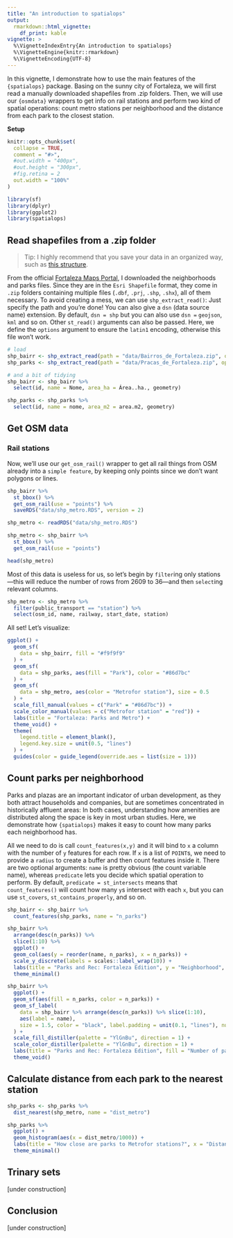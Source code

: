 ```yaml
---
title: "An introduction to spatialops"
output:   
  rmarkdown::html_vignette:
    df_print: kable
vignette: >
  %\VignetteIndexEntry{An introduction to spatialops}
  %\VignetteEngine{knitr::rmarkdown}
  %\VignetteEncoding{UTF-8}
---
```


In this vignette, I demonstrate how to use the main features of the `{spatialops}` package. Basing on the sunny city of Fortaleza, we will first read a manually downloaded shapefiles from .zip folders. Then, we will use our `{osmdata}` wrappers to get info on rail stations and perform two kind of spatial operations: count metro stations per neighborhood and the distance from each park to the closest station. 

**Setup**
```r
knitr::opts_chunk$set(
  collapse = TRUE,
  comment = "#>",
  #out.width = "400px",
  #out.height = "300px",
  #fig.retina = 2
  out.width = "100%"
)
```

```r
library(sf)
library(dplyr)
library(ggplot2)
library(spatialops)
```



## Read shapefiles from a .zip folder

> Tip: I highly recommend that you save your data in an organized way, such as [this         structure](https://martinctc.github.io/blog/rstudio-projects-and-working-directories-a-beginner's-guide/).

From the official [Fortaleza Maps Portal](https://mapas.fortaleza.ce.gov.br/), I downloaded the neighborhoods and parks files. Since they are in the `Esri Shapefile` format, they come in `.zip` folders containing multiple files (`.dbf`, `.prj`, `.shp`, `.shx`), all of them necessary. To avoid creating a mess, we can use `shp_extract_read()`: Just specify the path and you're done! You can also give a `dsn` (data source name) extension. By default, `dsn = shp` but you can also use `dsn = ` `geojson`, `kml` and so on. Other `st_read()` arguments can also be passed. Here, we define the `options` argument to ensure the `latin1` encoding, otherwise this file won't work. 

```r
# load
shp_bairr <- shp_extract_read(path = "data/Bairros_de_Fortaleza.zip", options = "ENCODING=latin1")
shp_parks <- shp_extract_read(path = "data/Pracas_de_Fortaleza.zip", options = "ENCODING=latin1")

# and a bit of tidying
shp_bairr <- shp_bairr %>% 
  select(id, name = Nome, area_ha = Área..ha., geometry)

shp_parks <- shp_parks %>% 
  select(id, name = nome, area_m2 = area.m2, geometry)
```


## Get OSM data

### Rail stations

Now, we'll use our `get_osm_rail()` wrapper to get all rail things from OSM already into a `simple feature`, by keeping only points since we don't want polygons or lines.

```r
shp_bairr %>% 
  st_bbox() %>% 
  get_osm_rail(use = "points") %>% 
  saveRDS("data/shp_metro.RDS", version = 2)
```

```r
shp_metro <- readRDS("data/shp_metro.RDS")
```

```r
shp_metro <- shp_bairr %>% 
  st_bbox() %>% 
  get_osm_rail(use = "points")

head(shp_metro)
```

Most of this data is useless for us, so let's begin by `filter`ing only stations---this will reduce the number of rows from 2609 to 36---and then `select`ing relevant columns.
```r
shp_metro <- shp_metro %>% 
  filter(public_transport == "station") %>%
  select(osm_id, name, railway, start_date, station)
```

All set! Let's visualize:
```r
ggplot() +
  geom_sf(
    data = shp_bairr, fill = "#f9f9f9"
  ) + 
  geom_sf(
    data = shp_parks, aes(fill = "Park"), color = "#86d7bc"
  ) +
  geom_sf(
    data = shp_metro, aes(color = "Metrofor station"), size = 0.5
  ) +
  scale_fill_manual(values = c("Park" = "#86d7bc")) +
  scale_color_manual(values = c("Metrofor station" = "red")) +
  labs(title = "Fortaleza: Parks and Metro") +
  theme_void() +
  theme(
    legend.title = element_blank(),
    legend.key.size = unit(0.5, "lines")
  ) +
  guides(color = guide_legend(override.aes = list(size = 1)))
```




## Count parks per neighborhood

Parks and plazas are an important indicator of urban development, as they both attract households and companies, but are sometimes concentrated in historically affluent areas: In both cases, understanding how amenities are distributed along the space is key in most urban studies. Here, we demonstrate how `{spatialops}` makes it easy to count how many parks each neighborhood has.

All we need to do is call `count_features(x,y)` and it will bind to `x` a column with the number of `y` features for each row. If `x` is a list of `POINT`s, we need to provide a `radius` to create a buffer and then count features inside it. There are two optional arguments: `name` is pretty obvious (the count variable name), whereas `predicate` lets you decide which spatial operation to perform. By default, `predicate = st_intersects` means that `count_features()` will count how many `y`s intersect with each `x`, but you can use `st_covers`, `st_contains_properly`, and so on.
```r
shp_bairr <- shp_bairr %>% 
  count_features(shp_parks, name = "n_parks")

shp_bairr %>% 
  arrange(desc(n_parks)) %>% 
  slice(1:10) %>% 
  ggplot() +
  geom_col(aes(y = reorder(name, n_parks), x = n_parks)) +
  scale_y_discrete(labels = scales::label_wrap(10)) +
  labs(title = "Parks and Rec: Fortaleza Edition", y = "Neighborhood", x = "Number of parks") +
  theme_minimal()

shp_bairr %>% 
  ggplot() +
  geom_sf(aes(fill = n_parks, color = n_parks)) +
  geom_sf_label(
    data = shp_bairr %>% arrange(desc(n_parks)) %>% slice(1:10),
    aes(label = name),
    size = 1.5, color = "black", label.padding = unit(0.1, "lines"), nudge_x = 0.01, nudge_y = 0.001
  ) +
  scale_fill_distiller(palette = "YlGnBu", direction = 1) +
  scale_color_distiller(palette = "YlGnBu", direction = 1) +
  labs(title = "Parks and Rec: Fortaleza Edition", fill = "Number of parks", color = "Number of parks") +
  theme_void()
```



## Calculate distance from each park to the nearest station

```r
shp_parks <- shp_parks %>% 
  dist_nearest(shp_metro, name = "dist_metro")

shp_parks %>% 
  ggplot() +
  geom_histogram(aes(x = dist_metro/1000)) +
  labs(title = "How close are parks to Metrofor stations?", x = "Distance (km)", y = "Number of parks") +
  theme_minimal()
```



## Trinary sets

[under construction]



## Conclusion

[under construction]
